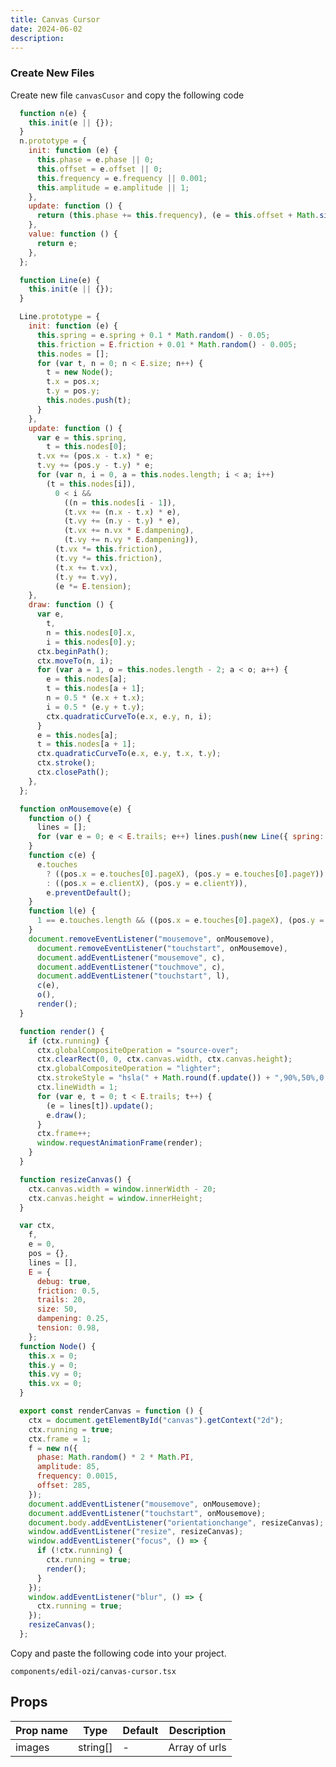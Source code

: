 ```yaml
---
title: Canvas Cursor
date: 2024-06-02
description: 
---
```


<ComponentPreview name="canvas-cursor-demo" />

<Steps>

### Create New Files

Create new file `canvasCusor` and copy the following code

```js
  function n(e) {
    this.init(e || {});
  }
  n.prototype = {
    init: function (e) {
      this.phase = e.phase || 0;
      this.offset = e.offset || 0;
      this.frequency = e.frequency || 0.001;
      this.amplitude = e.amplitude || 1;
    },
    update: function () {
      return (this.phase += this.frequency), (e = this.offset + Math.sin(this.phase) * this.amplitude);
    },
    value: function () {
      return e;
    },
  };

  function Line(e) {
    this.init(e || {});
  }

  Line.prototype = {
    init: function (e) {
      this.spring = e.spring + 0.1 * Math.random() - 0.05;
      this.friction = E.friction + 0.01 * Math.random() - 0.005;
      this.nodes = [];
      for (var t, n = 0; n < E.size; n++) {
        t = new Node();
        t.x = pos.x;
        t.y = pos.y;
        this.nodes.push(t);
      }
    },
    update: function () {
      var e = this.spring,
        t = this.nodes[0];
      t.vx += (pos.x - t.x) * e;
      t.vy += (pos.y - t.y) * e;
      for (var n, i = 0, a = this.nodes.length; i < a; i++)
        (t = this.nodes[i]),
          0 < i &&
            ((n = this.nodes[i - 1]),
            (t.vx += (n.x - t.x) * e),
            (t.vy += (n.y - t.y) * e),
            (t.vx += n.vx * E.dampening),
            (t.vy += n.vy * E.dampening)),
          (t.vx *= this.friction),
          (t.vy *= this.friction),
          (t.x += t.vx),
          (t.y += t.vy),
          (e *= E.tension);
    },
    draw: function () {
      var e,
        t,
        n = this.nodes[0].x,
        i = this.nodes[0].y;
      ctx.beginPath();
      ctx.moveTo(n, i);
      for (var a = 1, o = this.nodes.length - 2; a < o; a++) {
        e = this.nodes[a];
        t = this.nodes[a + 1];
        n = 0.5 * (e.x + t.x);
        i = 0.5 * (e.y + t.y);
        ctx.quadraticCurveTo(e.x, e.y, n, i);
      }
      e = this.nodes[a];
      t = this.nodes[a + 1];
      ctx.quadraticCurveTo(e.x, e.y, t.x, t.y);
      ctx.stroke();
      ctx.closePath();
    },
  };

  function onMousemove(e) {
    function o() {
      lines = [];
      for (var e = 0; e < E.trails; e++) lines.push(new Line({ spring: 0.45 + (e / E.trails) * 0.025 }));
    }
    function c(e) {
      e.touches
        ? ((pos.x = e.touches[0].pageX), (pos.y = e.touches[0].pageY))
        : ((pos.x = e.clientX), (pos.y = e.clientY)),
        e.preventDefault();
    }
    function l(e) {
      1 == e.touches.length && ((pos.x = e.touches[0].pageX), (pos.y = e.touches[0].pageY));
    }
    document.removeEventListener("mousemove", onMousemove),
      document.removeEventListener("touchstart", onMousemove),
      document.addEventListener("mousemove", c),
      document.addEventListener("touchmove", c),
      document.addEventListener("touchstart", l),
      c(e),
      o(),
      render();
  }

  function render() {
    if (ctx.running) {
      ctx.globalCompositeOperation = "source-over";
      ctx.clearRect(0, 0, ctx.canvas.width, ctx.canvas.height);
      ctx.globalCompositeOperation = "lighter";
      ctx.strokeStyle = "hsla(" + Math.round(f.update()) + ",90%,50%,0.25)";
      ctx.lineWidth = 1;
      for (var e, t = 0; t < E.trails; t++) {
        (e = lines[t]).update();
        e.draw();
      }
      ctx.frame++;
      window.requestAnimationFrame(render);
    }
  }

  function resizeCanvas() {
    ctx.canvas.width = window.innerWidth - 20;
    ctx.canvas.height = window.innerHeight;
  }

  var ctx,
    f,
    e = 0,
    pos = {},
    lines = [],
    E = {
      debug: true,
      friction: 0.5,
      trails: 20,
      size: 50,
      dampening: 0.25,
      tension: 0.98,
    };
  function Node() {
    this.x = 0;
    this.y = 0;
    this.vy = 0;
    this.vx = 0;
  }

  export const renderCanvas = function () {
    ctx = document.getElementById("canvas").getContext("2d");
    ctx.running = true;
    ctx.frame = 1;
    f = new n({
      phase: Math.random() * 2 * Math.PI,
      amplitude: 85,
      frequency: 0.0015,
      offset: 285,
    });
    document.addEventListener("mousemove", onMousemove);
    document.addEventListener("touchstart", onMousemove);
    document.body.addEventListener("orientationchange", resizeCanvas);
    window.addEventListener("resize", resizeCanvas);
    window.addEventListener("focus", () => {
      if (!ctx.running) {
        ctx.running = true;
        render();
      }
    });
    window.addEventListener("blur", () => {
      ctx.running = true;
    });
    resizeCanvas();
  };


```


Copy and paste the following code into your project.

```text
components/edil-ozi/canvas-cursor.tsx
```

<ComponentSource name="canvas-cursor" />

</Steps>

## Props

| Prop name | Type     | Default | Description   |
| --------- | -------- | ------- | ------------- |
| images    | string[] | -       | Array of urls |
